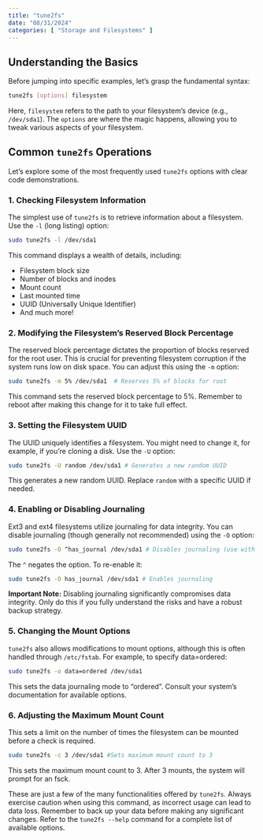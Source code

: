 ```yaml
---
title: "tune2fs"
date: "08/31/2024"
categories: [ "Storage and Filesystems" ]
---
```

## Understanding the Basics

Before jumping into specific examples, let's grasp the fundamental syntax:

```bash
tune2fs [options] filesystem
```

Here, `filesystem` refers to the path to your filesystem's device (e.g., `/dev/sda1`).  The `options` are where the magic happens, allowing you to tweak various aspects of your filesystem.


## Common `tune2fs` Operations

Let's explore some of the most frequently used `tune2fs` options with clear code demonstrations.

### 1. Checking Filesystem Information

The simplest use of `tune2fs` is to retrieve information about a filesystem.  Use the `-l` (long listing) option:

```bash
sudo tune2fs -l /dev/sda1
```

This command displays a wealth of details, including:

* Filesystem block size
* Number of blocks and inodes
* Mount count
* Last mounted time
* UUID (Universally Unique Identifier)
* And much more!


### 2. Modifying the Filesystem's Reserved Block Percentage

The reserved block percentage dictates the proportion of blocks reserved for the root user.  This is crucial for preventing filesystem corruption if the system runs low on disk space.  You can adjust this using the `-m` option:

```bash
sudo tune2fs -m 5% /dev/sda1  # Reserves 5% of blocks for root
```

This command sets the reserved block percentage to 5%.  Remember to reboot after making this change for it to take full effect.

### 3. Setting the Filesystem UUID

The UUID uniquely identifies a filesystem. You might need to change it, for example, if you're cloning a disk.  Use the `-U` option:

```bash
sudo tune2fs -U random /dev/sda1 # Generates a new random UUID
```

This generates a new random UUID.  Replace `random` with a specific UUID if needed.


### 4. Enabling or Disabling Journaling

Ext3 and ext4 filesystems utilize journaling for data integrity.  You can disable journaling (though generally not recommended) using the `-O` option:

```bash
sudo tune2fs -O ^has_journal /dev/sda1 # Disables journaling (use with caution!)
```

The `^` negates the option. To re-enable it:

```bash
sudo tune2fs -O has_journal /dev/sda1 # Enables journaling
```

**Important Note:** Disabling journaling significantly compromises data integrity.  Only do this if you fully understand the risks and have a robust backup strategy.

### 5. Changing the Mount Options

`tune2fs` also allows modifications to mount options, although this is often handled through `/etc/fstab`.  For example, to specify data=ordered:

```bash
sudo tune2fs -o data=ordered /dev/sda1
```

This sets the data journaling mode to "ordered". Consult your system's documentation for available options.


### 6. Adjusting the Maximum Mount Count

This sets a limit on the number of times the filesystem can be mounted before a check is required.

```bash
sudo tune2fs -c 3 /dev/sda1 #Sets maximum mount count to 3
```

This sets the maximum mount count to 3.  After 3 mounts, the system will prompt for an fsck.


These are just a few of the many functionalities offered by `tune2fs`. Always exercise caution when using this command, as incorrect usage can lead to data loss.  Remember to back up your data before making any significant changes.  Refer to the `tune2fs --help` command for a complete list of available options.

